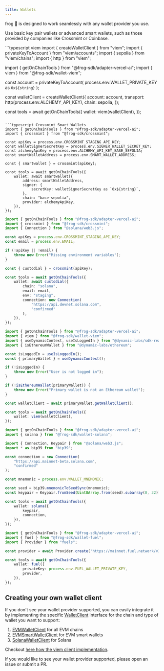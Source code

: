 ```yaml
---
title: Wallets
---
```

frog 🐸 is designed to work seamlessly with any wallet provider you use.

Use basic key pair wallets or advanced smart wallets, such as those provided by companies like Crossmint or Coinbase.

<CodeGroup>
```typescript viem
import { createWalletClient } from "viem";
import { privateKeyToAccount } from "viem/accounts";
import { sepolia } from "viem/chains";
import { http } from "viem";

import { getOnChainTools } from "@frog-sdk/adapter-vercel-ai";
import { viem } from "@frog-sdk/wallet-viem";

const account = privateKeyToAccount(
    process.env.WALLET_PRIVATE_KEY as `0x${string}`
);

const walletClient = createWalletClient({
    account: account,
    transport: http(process.env.ALCHEMY_API_KEY),
    chain: sepolia,
});

const tools = await getOnChainTools({
    wallet: viem(walletClient),
});
```

```typescript Crossmint Smart Wallets
import { getOnChainTools } from "@frog-sdk/adapter-vercel-ai";
import { crossmint } from "@frog-sdk/crossmint";

const apiKey = process.env.CROSSMINT_STAGING_API_KEY;
const walletSignerSecretKey = process.env.SIGNER_WALLET_SECRET_KEY;
const alchemyApiKey = process.env.ALCHEMY_API_KEY_BASE_SEPOLIA;
const smartWalletAddress = process.env.SMART_WALLET_ADDRESS;

const { smartwallet } = crossmint(apiKey);

const tools = await getOnChainTools({
    wallet: await smartwallet({
        address: smartWalletAddress,
        signer: {
            secretKey: walletSignerSecretKey as `0x${string}`,
        },
        chain: "base-sepolia",
        provider: alchemyApiKey,
    }),
});
```

```typescript Crossmint Custodial Wallets
import { getOnChainTools } from "@frog-sdk/adapter-vercel-ai";
import { crossmint } from "@frog-sdk/crossmint";
import { Connection } from "@solana/web3.js";

const apiKey = process.env.CROSSMINT_STAGING_API_KEY;
const email = process.env.EMAIL;

if (!apiKey || !email) {
    throw new Error("Missing environment variables");
}

const { custodial } = crossmint(apiKey);

const tools = await getOnChainTools({
    wallet: await custodial({
        chain: "solana",
        email: email,
        env: "staging",
        connection: new Connection(
            "https://api.devnet.solana.com",
            "confirmed"
        ),
    }),
});

```

```typescript Dynamic
import { getOnChainTools } from "@frog-sdk/adapter-vercel-ai";
import { viem } from "@frog-sdk/wallet-viem";
import { useDynamicContext, useIsLoggedIn } from "@dynamic-labs/sdk-react-core";
import { isEthereumWallet } from "@dynamic-labs/ethereum";

const isLoggedIn = useIsLoggedIn();
const { primaryWallet } = useDynamicContext();

if (!isLoggedIn) {
    throw new Error("User is not logged in");
}

if (!isEthereumWallet(primaryWallet)) {
    throw new Error("Primary wallet is not an Ethereum wallet");
}

const walletClient = await primaryWallet.getWalletClient();

const tools = await getOnChainTools({
    wallet: viem(walletClient),
});
```


```typescript Solana
import { getOnChainTools } from "@frog-sdk/adapter-vercel-ai";
import { solana } from "@frog-sdk/wallet-solana";

import { Connection, Keypair } from "@solana/web3.js";
import * as bip39 from "bip39";

const connection = new Connection(
    "https://api.mainnet-beta.solana.com",
    "confirmed"
);

const mnemonic = process.env.WALLET_MNEMONIC;

const seed = bip39.mnemonicToSeedSync(mnemonic);
const keypair = Keypair.fromSeed(Uint8Array.from(seed).subarray(0, 32));

const tools = await getOnChainTools({
    wallet: solana({
        keypair,
        connection,
    }),
});
```

```typescript Fuel
import { getOnChainTools } from "@frog-sdk/adapter-vercel-ai";
import { fuel } from "@frog-sdk/wallet-fuel";
import { Provider } from "fuels";

const provider = await Provider.create('https://mainnet.fuel.network/v1/graphql');

const tools = await getOnChainTools({
    wallet: fuel({
        privateKey: process.env.FUEL_WALLET_PRIVATE_KEY,
        provider,
    }),
});
```

</CodeGroup>

## Creating your own wallet client
If you don't see your wallet provider supported, you can easily integrate it by implementing the specific [WalletClient](https://github.com/frog-sdk/frog/blob/main/typescript/packages/core/src/wallets/core.ts) interface for the chain and type of wallet you want to support:

1. [EVMWalletClient](https://github.com/frog-sdk/frog/blob/main/typescript/packages/core/src/wallets/evm.ts) for all EVM chains
2. [EVMSmartWalletClient](https://github.com/frog-sdk/frog/blob/main/typescript/packages/core/src/wallets/evm-smart-wallet.ts) for EVM smart wallets
2. [SolanaWalletClient](https://github.com/frog-sdk/frog/blob/main/typescript/packages/core/src/wallets/solana.ts) for Solana

Checkout [here how the viem client implementation](https://github.com/frog-sdk/frog/blob/main/typescript/packages/wallets/viem/src/index.ts).

If you would like to see your wallet provider supported, please open an issue or submit a PR.